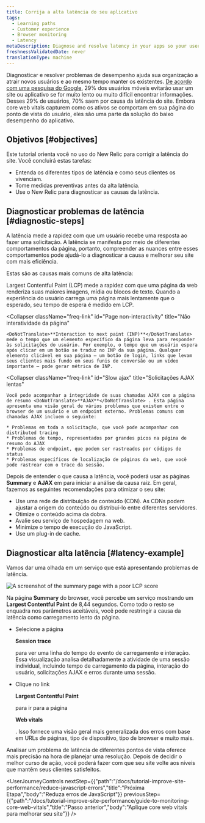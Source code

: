 ```yaml
---
title: Corrija a alta latência do seu aplicativo
tags:
  - Learning paths
  - Customer experience
  - Browser monitoring
  - Latency
metaDescription: Diagnose and resolve latency in your apps so your users get the most out of their site experience.
freshnessValidatedDate: never
translationType: machine
---
```



Diagnosticar e resolver problemas de desempenho ajuda sua organização a atrair novos usuários e ao mesmo tempo manter os existentes. [De acordo com uma pesquisa do Google](https://think.storage.googleapis.com/images/micromoments-guide-to-winning-shift-to-mobile-download.pdf), 29% dos usuários móveis evitarão usar um site ou aplicativo se for muito lento ou muito difícil encontrar informações. Desses 29% de usuários, 70% saem por causa da latência do site. Embora core web vitals capturem como os ativos se comportam em sua página do ponto de vista do usuário, eles são uma parte da solução do baixo desempenho do aplicativo.

## Objetivos [#objectives]

Este tutorial orienta você no uso do New Relic para corrigir a latência do site. Você concluirá estas tarefas:

* Entenda os diferentes tipos de latência e como seus clientes os vivenciam.
* Tome medidas preventivas antes da alta latência.
* Use o New Relic para diagnosticar as causas da latência.

## Diagnosticar problemas de latência [#diagnostic-steps]

A latência mede a rapidez com que um usuário recebe uma resposta ao fazer uma solicitação. A latência se manifesta por meio de diferentes comportamentos da página, portanto, compreender as nuances entre esses comportamentos pode ajudá-lo a diagnosticar a causa e melhorar seu site com mais eficiência.

Estas são as causas mais comuns de alta latência:

<CollapserGroup>
  <Collapser
    className="freq-link"
    id="Slow page load"
    title="Carregamento lento da página"
  >
    Largest Contentful Paint (LCP) mede a rapidez com que uma página da web renderiza suas maiores imagens, mídia ou blocos de texto. Quando a experiência do usuário carrega uma página mais lentamente que o esperado, seu tempo de espera é medido em LCP.
  </Collapser>

  <Collapser
    className="freq-link"
    id="Page non-interactivity"
    title="Não interatividade da página"
  >
    <DoNotTranslate>**Interaction to next paint (INP)**</DoNotTranslate> mede o tempo que um elemento específico da página leva para responder às solicitações do usuário. Por exemplo, o tempo que um usuário espera após clicar em um botão se traduz no INP da sua página. Qualquer elemento clicável em sua página – um botão de login, links que levam seus clientes mais fundo em seus funis de conversão ou um vídeo importante – pode gerar métrica de INP.
  </Collapser>

  <Collapser
    className="freq-link"
    id="Slow ajax"
    title="Solicitações AJAX lentas"
  >
    Você pode acompanhar a integridade de suas chamadas AJAX com a página de resumo <DoNotTranslate>**AJAX**</DoNotTranslate> . Esta página apresenta uma visão geral de vários problemas que existem entre o browser de um usuário e um endpoint externo. Problemas comuns com chamadas AJAX incluem o seguinte:

    * Problemas em toda a solicitação, que você pode acompanhar com distributed tracing
    * Problemas de tempo, representados por grandes picos na página de resumo do AJAX
    * Problemas de endpoint, que podem ser rastreados por códigos de status
    * Problemas específicos de localização de páginas da web, que você pode rastrear com o trace da sessão.
  </Collapser>
</CollapserGroup>

Depois de entender o que causa a latência, você poderá usar as páginas <DoNotTranslate>**Summary**</DoNotTranslate> e <DoNotTranslate>**AJAX**</DoNotTranslate> em <InlinePopover type="browser"/>para iniciar a análise da causa raiz. Em geral, fazemos as seguintes recomendações para otimizar o seu site:

* Use uma rede de distribuição de conteúdo (CDN). As CDNs podem ajustar a origem do conteúdo ou distribuí-lo entre diferentes servidores.
* Otimize o conteúdo acima da dobra.
* Avalie seu serviço de hospedagem na web.
* Minimize o tempo de execução do JavaScript.
* Use um plug-in de cache.

## Diagnosticar alta latência [#latency-example]

Vamos dar uma olhada em um serviço que está apresentando problemas de latência.

<img
  alt="A screenshot of the summary page with a poor LCP score"
  title="Abnormal LCP score"
  src={journeyAbnormalLCP}
/>

Na página <DoNotTranslate>**Summary**</DoNotTranslate> do browser, você percebe um serviço mostrando um <DoNotTranslate>**Largest Contentful Paint**</DoNotTranslate> de 8,44 segundos. Como todo o resto se enquadra nos parâmetros aceitáveis, você pode restringir a causa da latência como carregamento lento da página.

* Selecione a página

  <DoNotTranslate>**Session trace**</DoNotTranslate>

  para ver uma linha do tempo do evento de carregamento e interação. Essa visualização analisa detalhadamente a atividade de uma sessão individual, incluindo tempo de carregamento da página, interação do usuário, solicitações AJAX e erros durante uma sessão.

* Clique no link

  <DoNotTranslate>**Largest Contentful Paint**</DoNotTranslate>

  para ir para a página

  <DoNotTranslate>**Web vitals**</DoNotTranslate>

  . Isso fornece uma visão geral mais generalizada dos erros com base em URLs de páginas, tipo de dispositivo, tipo de browser e muito mais.

Analisar um problema de latência de diferentes pontos de vista oferece mais precisão na hora de planejar uma resolução. Depois de decidir o melhor curso de ação, você poderá fazer com que seu site volte aos níveis que mantêm seus clientes satisfeitos.

<UserJourneyControls
  nextStep={{"path":"/docs/tutorial-improve-site-performance/reduce-javascript-errors","title":"Próxima Etapa","body":"Reduza erros de JavaScript"}}
  previousStep={{"path":"/docs/tutorial-improve-site-performance/guide-to-monitoring-core-web-vitals","title":"Passo anterior","body":"Aplique core web vitals para melhorar seu site"}}
/>